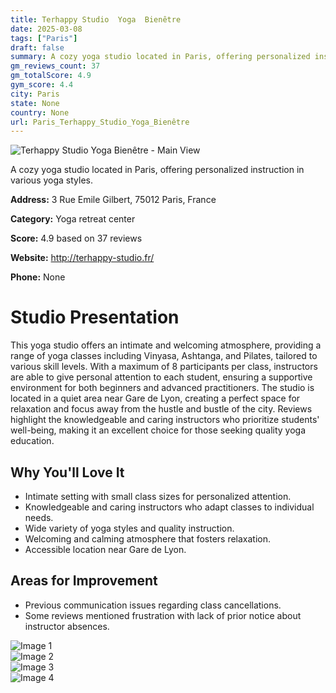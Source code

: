 ```yaml
---
title: Terhappy Studio  Yoga  Bienêtre
date: 2025-03-08
tags: ["Paris"]  
draft: false
summary: A cozy yoga studio located in Paris, offering personalized instruction in various yoga styles.
gm_reviews_count: 37
gm_totalScore: 4.9
gym_score: 4.4
city: Paris
state: None
country: None
url: Paris_Terhappy_Studio_Yoga_Bienêtre
---
```


<div className="aspect-[16/9] relative my-8">
  <img 
    src="https://lh5.googleusercontent.com/p/AF1QipPMcw-776xLZU_hEnYXrgfzA6z6YgZxj6XDhB46=w1920-h1080-k-no"
    alt="Terhappy Studio  Yoga  Bienêtre - Main View"
    className="object-cover absolute inset-0 w-full h-full rounded-lg"
  />
</div>

A cozy yoga studio located in Paris, offering personalized instruction in various yoga styles.

**Address:** 3 Rue Emile Gilbert, 75012 Paris, France

**Category:** Yoga retreat center

**Score:** 4.9 based on 37 reviews

**Website:** http://terhappy-studio.fr/

**Phone:** None

# Studio Presentation

This yoga studio offers an intimate and welcoming atmosphere, providing a range of yoga classes including Vinyasa, Ashtanga, and Pilates, tailored to various skill levels. With a maximum of 8 participants per class, instructors are able to give personal attention to each student, ensuring a supportive environment for both beginners and advanced practitioners. The studio is located in a quiet area near Gare de Lyon, creating a perfect space for relaxation and focus away from the hustle and bustle of the city. Reviews highlight the knowledgeable and caring instructors who prioritize students' well-being, making it an excellent choice for those seeking quality yoga education.

## Why You'll Love It

- Intimate setting with small class sizes for personalized attention.
- Knowledgeable and caring instructors who adapt classes to individual needs.
- Wide variety of yoga styles and quality instruction.
- Welcoming and calming atmosphere that fosters relaxation.
- Accessible location near Gare de Lyon.

## Areas for Improvement

- Previous communication issues regarding class cancellations.
- Some reviews mentioned frustration with lack of prior notice about instructor absences.

<div className="grid grid-cols-1 xl:grid-cols-2 gap-4 my-8">
<div className="aspect-[4/3] relative"><img src="https://lh5.googleusercontent.com/p/AF1QipNsDx8KldTMXAlsTGZpf5gX9xVc8nwi8w81gEUg=w1920-h1080-k-no" alt="Image 1" className="object-cover absolute inset-0 w-full h-full rounded-lg" /></div>
<div className="aspect-[4/3] relative"><img src="https://lh5.googleusercontent.com/p/AF1QipP0p9lUzMMiugh3-Fyj_2q_itzjIpVKfhmmaJf8=w1920-h1080-k-no" alt="Image 2" className="object-cover absolute inset-0 w-full h-full rounded-lg" /></div>
<div className="aspect-[4/3] relative"><img src="https://lh5.googleusercontent.com/p/AF1QipNDIxzrCVE3YWoMpDz3rh_b2YMBkBxYN2Y3w5yz=w1920-h1080-k-no" alt="Image 3" className="object-cover absolute inset-0 w-full h-full rounded-lg" /></div>
<div className="aspect-[4/3] relative"><img src="https://lh5.googleusercontent.com/p/AF1QipNTpy1HSEErQbbUbe5IRjSfOGsTVX1PkjkQH24H=w1920-h1080-k-no" alt="Image 4" className="object-cover absolute inset-0 w-full h-full rounded-lg" /></div>
</div>